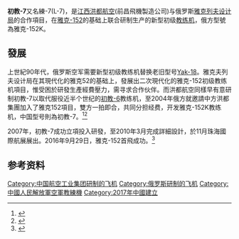 {{多個問題|
{{roughtranslation|time=2015-09-01T05:45:28+00:00}}
{{expand|time=2014-04-14T04:50:53+00:00}}
}}
'''初教-7'''又名練-7(L-7)，是[[江西洪都航空工业集团|江西洪都航空]](前昌飛機製造公司)与俄罗斯[[雅克列夫|雅克列夫设计局]]的合作項目，在[[雅克-152|雅克-152]]的基础上联合研制生产的新型初级[[教練機|教练机]]，俄方型號為雅克-152K。{{軍用飛機|名稱=初教-7|圖片=|照片說明=|類型=|代號=L-7|首飛=|服役=|設計=[[雅克夫列夫|雅克夫列夫]]設計局 [[洪都航空|洪都航空]]|生產=|產量=|研發經費=|造價=|狀態=研發中|用戶=|衍生=|榮譽=|數據=|長度=|翼展=|旋翼直徑=|高度=|翼面積=|翼剖面=|旋翼面積=|空重=860 公斤|載重=|貨艙容積=20 公斤|正常起飛重量=1,320 公斤|最大起飛重量=|最大著陸重量=|發動機=活塞6k|功率=777 馬力|推力=|推力向量=|燃油量=|最大速度=500 公里/小時|巡航速度=350 公里/小時|爬升率=|實用升限=6,000 米|最大升限=|最大航程=|作戰半徑=|巡航半徑=|翼負荷=|旋翼負荷=|推重比=|馬力重量比=0.302 公斤/马力·小时|最大過載=+9G / -7G|滑跑距離=|機槍=|機炮=|火箭=|飛彈=|炸彈=|其他=}}

== 發展 ==
上世紀90年代，俄罗斯空军需要新型初级教练机替换老旧型号[[Yak-18|Yak-18]]。雅克夫列夫设计局在其現代化的雅克52的基础上，發展出二次現代化的雅克-152初级教练机項目，惟受困於研發生產經費壓力，需寻求合作伙伴。而洪都航空同樣早有意研制初教-7以取代服役近半个世纪的[[初教-6|初教-6]]教练机，至2004年俄方就邀請中方洪都集團加入了雅克152項目，雙方一拍即合，共同分担经费，开发雅克-152K教练机，中国型号則為初教-7。<ref>{{Cite web|url=http://mil.news.sina.com.cn/2010-11-14/1329618993.html|title=国产初教七座舱堪称豪华单价低于200万人民币_新浪军事_新浪网|accessdate=2017-02-19|work=mil.news.sina.com.cn|archive-date=2017-02-19|archive-url=https://web.archive.org/web/20170219170539/http://mil.news.sina.com.cn/2010-11-14/1329618993.html|dead-url=no}}</ref><ref>{{Cite news|url=https://kknews.cc/zh-hk/military/2a894oz.html|title=功率從360猛增至777馬力：國產初教7竟比原版雅克高出一倍|accessdate=2017-02-19|language=zh-hk}}</ref>

2007年，初教-7成功立項投入研發，至2010年3月完成詳細設計，於11月珠海國際航展展出。2016年9月29日，雅克-152首飛成功。<ref>{{Cite web|url=http://dy.163.com/wemedia/article/detail/C26RG5CD0515974E.html|title=雅克-152首飞成功 将改装成中国初教-7_网易订阅|accessdate=2017-02-19|last=网易|work=dy.163.com|archive-date=2017-02-20|archive-url=https://web.archive.org/web/20170220010557/http://dy.163.com/wemedia/article/detail/C26RG5CD0515974E.html|dead-url=no}}</ref>

== 参考资料 ==
{{reflist}}

{{中国军用飞机}}
[[Category:中国航空工业集团研制的飞机|Category:中国航空工业集团研制的飞机]]
[[Category:俄罗斯研制的飞机|Category:俄罗斯研制的飞机]]
[[Category:中國人民解放軍空軍教練機|Category:中國人民解放軍空軍教練機]]
[[Category:2017年中國建立|Category:2017年中國建立]]